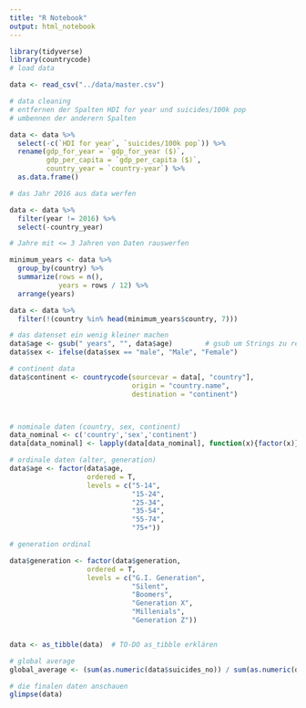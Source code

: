 ```yaml
---
title: "R Notebook"
output: html_notebook
---
```


```r
library(tidyverse)
library(countrycode)
# load data

data <- read_csv("../data/master.csv")

# data cleaning
# entfernen der Spalten HDI for year und suicides/100k pop
# umbennen der anderern Spalten

data <- data %>% 
  select(-c(`HDI for year`, `suicides/100k pop`)) %>%
  rename(gdp_for_year = `gdp_for_year ($)`, 
         gdp_per_capita = `gdp_per_capita ($)`, 
         country_year = `country-year`) %>%
  as.data.frame()

# das Jahr 2016 aus data werfen

data <- data %>%
  filter(year != 2016) %>%
  select(-country_year)

# Jahre mit <= 3 Jahren von Daten rauswerfen

minimum_years <- data %>%
  group_by(country) %>%
  summarize(rows = n(),
            years = rows / 12) %>%
  arrange(years)

data <- data %>%
  filter(!(country %in% head(minimum_years$country, 7)))

# das datenset ein wenig kleiner machen
data$age <- gsub(" years", "", data$age)        # gsub um Strings zu replacen
data$sex <- ifelse(data$sex == "male", "Male", "Female")

# continent data
data$continent <- countrycode(sourcevar = data[, "country"],
                              origin = "country.name",
                              destination = "continent")



# nominale daten (country, sex, continent)
data_nominal <- c('country','sex','continent')
data[data_nominal] <- lapply(data[data_nominal], function(x){factor(x)})

# ordinale daten (alter, generation)
data$age <- factor(data$age, 
                   ordered = T,
                   levels = c("5-14",
                              "15-24",
                              "25-34",
                              "35-54",
                              "55-74",
                              "75+"))

# generation ordinal

data$generation <- factor(data$generation, 
                   ordered = T, 
                   levels = c("G.I. Generation", 
                              "Silent",
                              "Boomers", 
                              "Generation X", 
                              "Millenials", 
                              "Generation Z"))


data <- as_tibble(data)  # TO-DO as_tibble erklären

# global average
global_average <- (sum(as.numeric(data$suicides_no)) / sum(as.numeric(data$population))) * 100000

# die finalen daten anschauen
glimpse(data)


```

